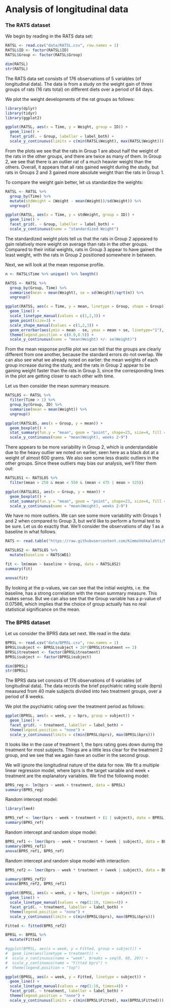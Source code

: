 # Analysis of longitudinal data

### The RATS dataset

We begin by reading in the RATS data set:

```r
RATSL <- read.csv("data/RATSL.csv", row.names = 1)
RATSL$ID <- factor(RATSL$ID)
RATSL$Group <- factor(RATSL$Group)

dim(RATSL)
str(RATSL)
```

The RATS data set consists of 176 observations of 5 variables (of longitudinal data). The data is from a study on the weight gain of three groups of rats (16 rats total) on different diets over a period of 64 days.

We plot the weight developments of the rat groups as follows:

```r
library(dplyr)
library(tidyr)
library(ggplot2)

ggplot(RATSL, aes(x = Time, y = Weight, group = ID)) +
  geom_line() +
  facet_grid(. ~ Group, labeller = label_both) +
  scale_y_continuous(limits = c(min(RATSL$Weight), max(RATSL$Weight)))
```

From the plots we see that the rats in Group 1 are about half the weight of the 
rats in the other groups, and there are twice as many of them. In Group 2, we see that there is an outlier rat of a much heavier weight than the others. Overall, it appears that all rats gained weight during the study, but rats in Groups 2 and 3 gained more absolute weight than the rats in Group 1.

To compare the weight gain better, let us standardize the weights: 

```r
RATSL <- RATSL %>%
  group_by(Time) %>%
  mutate(stdWeight = (Weight - mean(Weight))/sd(Weight)) %>%
  ungroup()

ggplot(RATSL, aes(x = Time, y = stdWeight, group = ID)) +
  geom_line() +
  facet_grid(. ~ Group, labeller = label_both) +
  scale_y_continuous(name = "standardized Weight")
```

The standardized weight plots tell us that the rats in Group 2 appeared to gain relatively more weight on average than rats in the other groups. Compared to their initial weights, rats in Group 3 appear to have gained the least weight, with the rats in Group 2 positioned somewhere in between.

Next, we will look at the mean response profile.

```r
n <- RATSL$Time %>% unique() %>% length()

RATSS <- RATSL %>%
  group_by(Group, Time) %>%
  summarise(mean = mean(Weight), se = sd(Weight)/sqrt(n)) %>%
  ungroup()

ggplot(RATSS, aes(x = Time, y = mean, linetype = Group, shape = Group)) +
  geom_line() +
  scale_linetype_manual(values = c(1,2,3)) +
  geom_point(size=3) +
  scale_shape_manual(values = c(1,2,3)) +
  geom_errorbar(aes(ymin = mean - se, ymax = mean + se, linetype="1"), width=0.3) +
  theme(legend.position = c(0.9,0.5)) +
  scale_y_continuous(name = "mean(Weight) +/- se(Weight)")
```

From the mean response profile plot we can tell that the groups are clearly different from one another, because the standard errors do not overlap. We can also see what we already noted on earlier: the mean weights of each group increase during the study, and the rats in Group 2 appear to be gaining weight faster than the rats in Group 3, since the corresponding lines in the plot are getting closer to each other with time.

Let us then consider the mean summary measure. 

```r
RATSL8S <- RATSL %>%
  filter(Time > 1) %>%
  group_by(Group, ID) %>%
  summarise(mean = mean(Weight)) %>%
  ungroup()

ggplot(RATSL8S, aes(x = Group, y = mean)) +
  geom_boxplot() +
  stat_summary(fun.y = "mean", geom = "point", shape=23, size=4, fill = "white") +
  scale_y_continuous(name = "mean(Weight), weeks 2-9")
```

There appears to be more variability in Group 2, which is understandable due to the heavy outlier we noted on earlier, seen here as a black dot at a weight of almost 600 grams. We also see some less drastic outliers in the other groups. Since these outliers may bias our analysis, we'll filter them out:

```r
RATSL8S1 <- RATSL8S %>%
  filter(mean > 250 & mean < 550 & (mean < 475 | mean > 525))

ggplot(RATSL8S1, aes(x = Group, y = mean)) +
  geom_boxplot() +
  stat_summary(fun.y = "mean", geom = "point", shape=23, size=4, fill = "white") +
  scale_y_continuous(name = "mean(Weight), weeks 2-9")
```

We have no more outliers. We can see some more variability with Groups 1 and 2 when compared to Group 3, but we'd like to perform a formal test to be sure. Let us do exactly that. We'll consider the observations of day 1 as a baseline in what follows.

```r
RATS <- read.table("https://raw.githubusercontent.com/KimmoVehkalahti/MABS/master/Examples/data/rats.txt", sep="", header=TRUE)

RATSL8S2 <- RATSL8S %>%
  mutate(baseline = RATS$WD1)

fit <- lm(mean ~ baseline + Group, data = RATSL8S2)
summary(fit)

anova(fit)
```

By looking at the p-values, we can see that the initial weights, i.e. the baseline, has a strong correlation with the mean summary measure. This makes sense. But we can also see that the Group variable has a p-value of 0.07586, which implies that the choice of group actually has no real statistical significance on the mean.

### The BPRS dataset

Let us consider the BPRS data set next. We read in the data:

```r
BPRSL <- read.csv("data/BPRSL.csv", row.names = 1)
BPRSL$subject <- BPRSL$subject + 20*(BPRSL$treatment == 2)
BPRSL$treatment <- factor(BPRSL$treatment)
BPRSL$subject <- factor(BPRSL$subject)

dim(BPRSL)
str(BPRSL)
```

The BPRS data set consists of 176 observations of 6 variables (of longitudinal data). The data records the brief psychiatric rating scale (bprs) measured from 40 male subjects divided into two treatment groups, over a period of 8 weeks.

We plot the psychiatric rating over the treatment period as follows:

```r
ggplot(BPRSL, aes(x = week, y = bprs, group = subject)) +
  geom_line() +
  facet_grid(. ~ treatment, labeller = label_both) +
  theme(legend.position = "none") + 
  scale_y_continuous(limits = c(min(BPRSL$bprs), max(BPRSL$bprs)))
```

It looks like in the case of treatment 1, the bprs rating goes down during the treatment for most subjects. Things are a little less clear for the treatment 2 group, and we see that we again have an outlier in the second group.

We will ignore the longitudinal nature of the data for now. We fit a multiple linear regression model, where bprs is the target variable and week + treatment are the explanatory variables. We find the following model:

```r
BPRS_reg <- lm(bprs ~ week + treatment, data = BPRSL)
summary(BPRS_reg)
```

Random intercept model:

```r
library(lme4)

BPRS_ref <- lmer(bprs ~ week + treatment + (1 | subject), data = BPRSL, REML = FALSE)
summary(BPRS_ref)
```

Random intercept and random slope model:

```r
BPRS_ref1 <- lmer(bprs ~ week + treatment + (week | subject), data = BPRSL, REML = FALSE)
summary(BPRS_ref1)
anova(BPRS_ref1, BPRS_ref)
```

Random intercept and random slope model with interaction:

```r
BPRS_ref2 <- lmer(bprs ~ week * treatment + (week | subject), data = BPRSL, REML = FALSE)

summary(BPRS_ref2)
anova(BPRS_ref2, BPRS_ref1)

ggplot(BPRSL, aes(x = week, y = bprs, linetype = subject)) +
  geom_line() +
  scale_linetype_manual(values = rep(1:10, times=4)) +
  facet_grid(. ~ treatment, labeller = label_both) +
  theme(legend.position = "none") + 
  scale_y_continuous(limits = c(min(BPRSL$bprs), max(BPRSL$bprs)))

Fitted <- fitted(BPRS_ref2)

BPRSL <- BPRSL %>%
  mutate(Fitted)

#ggplot(BPRSL, aes(x = week, y = Fitted, group = subject)) +
#  geom_line(aes(linetype = treatment)) +
#  scale_x_continuous(name = "week", breaks = seq(0, 60, 20)) +
#  scale_y_continuous(name = "Fitted bprs") +
#  theme(legend.position = "top")

ggplot(BPRSL, aes(x = week, y = Fitted, linetype = subject)) +
  geom_line() +
  scale_linetype_manual(values = rep(1:10, times=4)) +
  facet_grid(. ~ treatment, labeller = label_both) +
  theme(legend.position = "none") + 
  scale_y_continuous(limits = c(min(BPRSL$Fitted), max(BPRSL$Fitted)))
```

